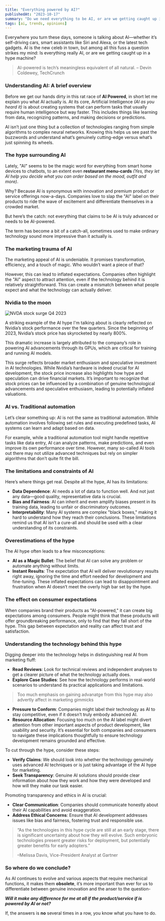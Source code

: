 ```yaml
---
title: "Everything powered by AI?"
publishedAt: "2023-10-17"
summary: "Do we need everything to be AI, or are we getting caught up in a hype machine"
tags: [ai, trends, opinions]
---
```


Everywhere you turn these days, someone is talking about AI—whether it’s self-driving cars, smart assistants like Siri and Alexa, or the latest tech gadgets. AI is the new celeb in town, but among all this fuss a question strikes my mind: Is everything really AI, or are we getting caught up in a hype machine?

> AI-powered is tech’s meaningless equivalent of all natural. – Devin Coldewey, TechCrunch

### Understanding AI: A brief overview

Before we get our hands dirty in this rat race of **AI Powered**, in short let me explain you what AI actually is. At its core, Artificial Intelligence _(AI as you heard it)_ is about creating systems that can perform tasks that usually require human intelligence but way faster. This includes things like learning from data, recognizing patterns, and making decisions or predictions.

<Callout>
  AI isn’t just one thing but a collection of technologies ranging from simple
  algorithms to complex neural networks. Knowing this helps us see past the
  buzzwords and understand what’s genuinely cutting-edge versus what’s just
  spinning its wheels.
</Callout>

### The hype surrounding AI

Lately, "AI" seems to be the magic word for everything from smart home devices to chatbots, to an extent even **restaurant menu-cards** _(Yes, they let AI help you decide what you can order based on the mood, outfit and more)_.

Why? Because AI is synonymous with innovation and premium product or service offerings now-a-days. Companies love to slap the "AI" label on their products to ride the wave of excitement and differentiate themselves in a crowded market.

But here’s the catch: not everything that claims to be AI is truly advanced or needs to be AI-powered.

<Callout>
  The term has become a bit of a catch-all, sometimes used to make ordinary
  technology sound more impressive than it actually is.
</Callout>

### The marketing trauma of AI

The marketing appeal of AI is undeniable. It promises transformation, efficiency, and a touch of magic. Who wouldn’t want a piece of that?

However, this can lead to inflated expectations. Companies often highlight the "AI" aspect to attract attention, even if the technology behind it is relatively straightforward. This can create a mismatch between what people expect and what the technology can actually deliver.

### Nvidia to the moon

<Image
  src="https://media.ycharts.com/charts/d90c5e9e14298e1adde87eac758700a0.png"
  alt="NVDA stock surge Q4 2023"
/>

<Callout emoji="🚀">
  A striking example of the AI hype I'm talking about is clearly reflected on
  Nvidia’s stock performance over the few quarters. Since the beginning of 2023,
  Nvidia’s stock price has skyrocketed by nearly 800%.
</Callout>

This dramatic increase is largely attributed to the company’s role in powering AI advancements through its GPUs, which are critical for training and running AI models.

This surge reflects broader market enthusiasm and speculative investment in AI technologies. While Nvidia’s hardware is indeed crucial for AI development, the stock price increase also highlights how hype and speculation can drive financial markets. It’s important to recognize that stock prices can be influenced by a combination of genuine technological advancements and speculative enthusiasm, leading to potentially inflated valuations.

### AI vs. Traditional automation

Let’s clear something up: AI is not the same as traditional automation. While automation involves following set rules and executing predefined tasks, AI systems can learn and adapt based on data.

For example, while a traditional automation tool might handle repetitive tasks like data entry, AI can analyze patterns, make predictions, and even improve its own performance over time. However, many so-called AI tools out there may not utilize advanced techniques but rely on simpler algorithms that don’t quite fit the bill.

### The limitations and constraints of AI

Here’s where things get real. Despite all the hype, AI has its limitations:

- **Data Dependence**: AI needs a lot of data to function well. And not just any data—good quality, representative data is crucial.
- **Bias and Fairness**: AI can inherit and even amplify biases present in its training data, leading to unfair or discriminatory outcomes.
- **Interpretability**: Many AI systems are complex "black boxes," making it hard to understand how they reach their conclusions. These limitations remind us that AI isn’t a cure-all and should be used with a clear understanding of its constraints.

### Overestimations of the hype

The AI hype often leads to a few misconceptions:

- **AI as a Magic Bullet**: The belief that AI can solve any problem or automate anything without limits.
- **Instant Results**: The expectation that AI will deliver revolutionary results right away, ignoring the time and effort needed for development and fine-tuning. These inflated expectations can lead to disappointment and frustration when AI doesn’t meet the overly high bar set by the hype.

### The effect on consumer expectations

When companies brand their products as "AI-powered," it can create big expectations among consumers. People might think that these products will offer groundbreaking performance, only to find that they fall short of the hype. This gap between expectation and reality can affect trust and satisfaction.

### Understanding the technology behind this hype

Digging deeper into the technology helps in distinguishing real AI from marketing fluff:

- **Read Reviews**: Look for technical reviews and independent analyses to get a clearer picture of what the technology actually does.
- **Explore Case Studies**: See how the technology performs in real-world scenarios to understand its practical applications and limitations.

> Too much emphasis on gaining advanatge from this hype may also advertly affect in marketing gimmicks

- **Pressure to Conform**: Companies might label their technology as AI to stay competitive, even if it doesn’t truly embody advanced AI.
- **Resource Allocation**: Focusing too much on the AI label might divert attention from other important aspects of product development, like usability and security. It’s essential for both companies and consumers to navigate these implications thoughtfully to ensure technology development remains grounded and effective.

To cut through the hype, consider these steps:

- **Verify Claims**: We should look into whether the technology genuinely uses advanced AI techniques or is just taking advantage of the AI hype for marketing.
- **Seek Transparency**: Genuine AI solutions should provide clear information about how they work and how they were developed and how will they make our task easier.

Promoting transparency and ethics in AI is crucial:

- **Clear Communication**: Companies should communicate honestly about their AI capabilities and avoid exaggeration.
- **Address Ethical Concerns**: Ensure that AI development addresses issues like bias and fairness, fostering trust and responsible use.

> “As the technologies in this hype cycle are still at an early stage, there is significant uncertainty about how they will evolve. Such embryonic technologies present greater risks for deployment, but potentially greater benefits for early adopters.”
>
> –Melissa Davis, Vice-President Analyst at Gartner

### So where do we conclude?

As AI continues to evolve and various aspects that require mechanical functions, it makes them **obsolete**, it’s more important than ever for us to differentiate between genuine innovation and the anser to the question-

_**Will it make any difference for me at all if the product/service if is powered by AI or not?**_

If, the answers is **no** several times in a row, you know what you have to do.
